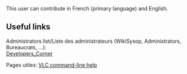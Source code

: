This user can contribute in French (primary language) and English.


== Useful links ==
Administrators list/Liste des administrateurs (WikiSysop, Administrators, Bureaucrats, ...):<br>
[[Developers_Corner]]

Pages utiles:
[[VLC command-line help]]